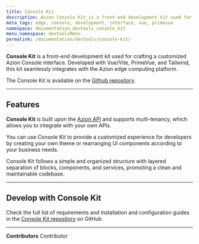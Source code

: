 ```yaml
---
title: Console Kit
description: Azion Console Kit is a front-end development kit used for crafting a customized Azion Console interface. Developed with Vue/Vite, PrimeVue, and Tailwind, this kit is integrated with the Azion edge computing platform.
meta_tags: edge, console, development, interface, vue, primevue
namespace: documentation_devtools_console_kit
menu_namespace: devtoolsMenu
permalink: /documentation/devtools/console-kit/
---
```


**Console Kit** is a front-end development kit used for crafting a customized Azion Console interface. Developed with Vue/Vite, PrimeVue, and Tailwind, this kit seamlessly integrates with the Azion edge computing platform. 

The Console Kit is available on the [Github repository](https://github.com/aziontech/azion-console-kit).

---

## Features

**Console Kit** is built upon the [Azion API](https://api.azion.com/) and supports multi-tenancy, which allows you to integrate with your own APIs. 

You can use Console Kit to provide a customized experience for developers by creating your own theme or rearranging UI components according to your business needs. 

Console Kit follows a simple and organized structure with layered separation of blocks, components, and services, promoting a clean and maintainable codebase.

---

## Develop with Console Kit

Check the full list of requirements and installation and configuration guides in the [Console Kit repository](https://github.com/aziontech/azion-console-kit?tab=readme-ov-file#requirements) on GitHub.

---


**Contributors** <ContributorList>Contributor</ContributorList>
